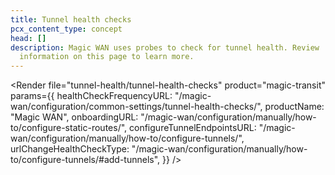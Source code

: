 ```yaml
---
title: Tunnel health checks
pcx_content_type: concept
head: []
description: Magic WAN uses probes to check for tunnel health. Review
  information on this page to learn more.
---
```



<Render
	file="tunnel-health/tunnel-health-checks"
	product="magic-transit"
	params={{
		healthCheckFrequencyURL:
			"/magic-wan/configuration/common-settings/tunnel-health-checks/",
		productName: "Magic WAN",
		onboardingURL:
			"/magic-wan/configuration/manually/how-to/configure-static-routes/",
		configureTunnelEndpointsURL:
			"/magic-wan/configuration/manually/how-to/configure-tunnels/",
		urlChangeHealthCheckType:
			"/magic-wan/configuration/manually/how-to/configure-tunnels/#add-tunnels",
	}}
/>
